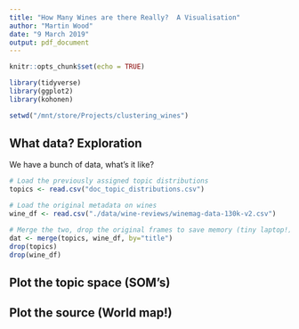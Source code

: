 ```yaml
---
title: "How Many Wines are there Really?  A Visualisation"
author: "Martin Wood"
date: "9 March 2019"
output: pdf_document
---
```


```r
knitr::opts_chunk$set(echo = TRUE)

library(tidyverse)
library(ggplot2)
library(kohonen)

setwd("/mnt/store/Projects/clustering_wines")

```

## What data?  Exploration

We have a bunch of data, what's it like?

```r
# Load the previously assigned topic distributions
topics <- read.csv("doc_topic_distributions.csv")

# Load the original metadata on wines
wine_df <- read.csv("./data/wine-reviews/winemag-data-130k-v2.csv")

# Merge the two, drop the original frames to save memory (tiny laptop!)
dat <- merge(topics, wine_df, by="title")
drop(topics)
drop(wine_df)
```

## Plot the topic space (SOM's)


## Plot the source (World map!)
